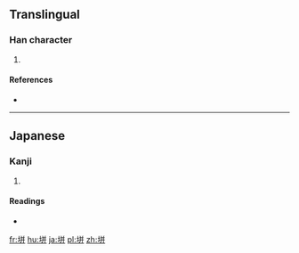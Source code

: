 ==Translingual==

===Han character===
{{Han char|rn=32|rad=土|as=06|sn=9|four=|canj=土廿廿 (GTT)|ids=⿰[[土]][[并]]}}

# {{defn|Han|sort=土06}}

====References====
* {{Han ref|kx=0228.291|dkj=05086|hdz=10442.011|uh=57AA|ud=22442}}

----

==Japanese==

===Kanji===
{{ja-kanji|grade=|rs=土06}}

# {{defn|lang=ja|sort=土06}}

====Readings====
* {{ja-readings|on=|kun=[[は]] (ha)}}

[[fr:垪]]
[[hu:垪]]
[[ja:垪]]
[[pl:垪]]
[[zh:垪]]